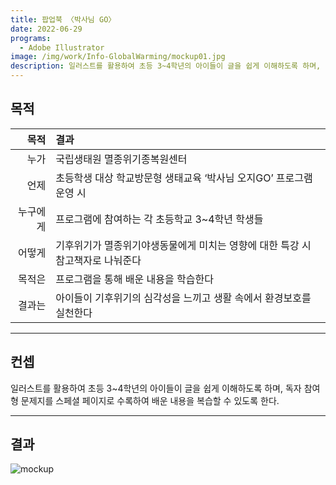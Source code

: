 ```yaml
---
title: 팝업북 〈박사님 GO〉
date: 2022-06-29
programs:
  - Adobe Illustrator
image: /img/work/Info-GlobalWarming/mockup01.jpg
description: 일러스트를 활용하여 초등 3~4학년의 아이들이 글을 쉽게 이해하도록 하며, 독자 참여형 문제지를 스페셜 페이지로 수록하여 배운 내용을 복습할 수 있도록 한다.
---
```


## 목적

|     목적 | 결과                                                                           |
| -------: | :----------------------------------------------------------------------------- |
|     누가 | 국립생태원 멸종위기종복원센터                                                  |
|     언제 | 초등학생 대상 학교방문형 생태교육 ‘박사님 오지GO’ 프로그램 운영 시             |
| 누구에게 | 프로그램에 참여하는 각 초등학교 3~4학년 학생들                                 |
|   어떻게 | 기후위기가 멸종위기야생동물에게 미치는 영향에 대한 특강 시 참고책자로 나눠준다 |
|   목적은 | 프로그램을 통해 배운 내용을 학습한다                                           |
|   결과는 | 아이들이 기후위기의 심각성을 느끼고 생활 속에서 환경보호를 실천한다            |

---

## 컨셉

일러스트를 활용하여 초등 3~4학년의 아이들이 글을 쉽게 이해하도록 하며, 독자 참여형 문제지를 스페셜 페이지로 수록하여 배운 내용을 복습할 수 있도록 한다.

---

## 결과

![mockup](/img/work/Info-GlobalWarming/mockup01.jpg)
